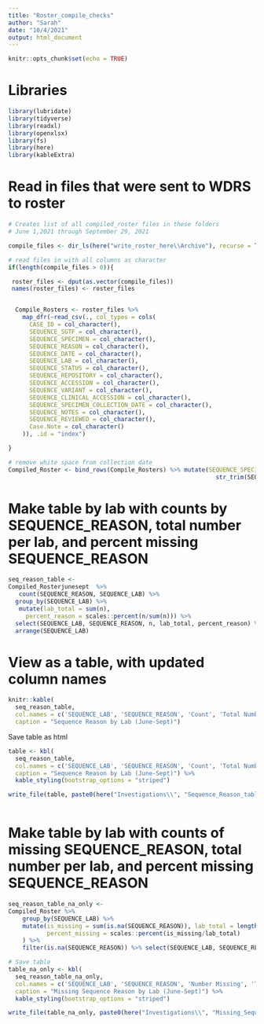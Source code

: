 ```yaml
---
title: "Roster_compile_checks"
author: "Sarah"
date: "10/4/2021"
output: html_document
---
```


```r
knitr::opts_chunk$set(echo = TRUE)
```


# Libraries
```r
library(lubridate)
library(tidyverse)
library(readxl)
library(openxlsx)
library(fs)
library(here)
library(kableExtra)

```

# Read in files that were sent to WDRS to roster
```r
# Creates list of all compiled_roster files in these folders
# June 1,2021 through September 29, 2021

compile_files <- dir_ls(here("write_roster_here\\Archive"), recurse = TRUE, type = "any", regexp = "2021-[0][0,6-9]-[0-9][0-9]/Compiled")

# read files in with all columns as character
if(length(compile_files > 0)){

 roster_files <- dput(as.vector(compile_files))
 names(roster_files) <- roster_files


  Compile_Rosters <- roster_files %>%
    map_dfr(~read_csv(., col_types = cols(
      CASE_ID = col_character(),
      SEQUENCE_SGTF = col_character(),
      SEQUENCE_SPECIMEN = col_character(),
      SEQUENCE_REASON = col_character(),
      SEQUENCE_DATE = col_character(),
      SEQUENCE_LAB = col_character(),
      SEQUENCE_STATUS = col_character(),
      SEQUENCE_REPOSITORY = col_character(),
      SEQUENCE_ACCESSION = col_character(),
      SEQUENCE_VARIANT = col_character(),
      SEQUENCE_CLINICAL_ACCESSION = col_character(),
      SEQUENCE_SPECIMEN_COLLECTION_DATE = col_character(),
      SEQUENCE_NOTES = col_character(),
      SEQUENCE_REVIEWED = col_character(),
      Case.Note = col_character()
    )), .id = "index")

}

# remove white space from collection date
Compiled_Roster <- bind_rows(Compile_Rosters) %>% mutate(SEQUENCE_SPECIMEN_COLLECTION_DATE =
                                                           str_trim(SEQUENCE_SPECIMEN_COLLECTION_DATE, side = "both"))

```


# Make table by lab with counts by SEQUENCE_REASON, total number per lab, and percent missing SEQUENCE_REASON
```r

seq_reason_table <-
Compiled_Rosterjunesept  %>% 
   count(SEQUENCE_REASON, SEQUENCE_LAB) %>% 
  group_by(SEQUENCE_LAB) %>% 
   mutate(lab_total = sum(n),
     percent_reason = scales::percent(n/sum(n))) %>% 
  select(SEQUENCE_LAB, SEQUENCE_REASON, n, lab_total, percent_reason) %>% 
  arrange(SEQUENCE_LAB)


```

# View as a table, with updated column names
```r
knitr::kable(
  seq_reason_table, 
  col.names = c('SEQUENCE_LAB', 'SEQUENCE_REASON', 'Count', 'Total Number in Roster', 'Percent of Responses'),
  caption = "Sequence Reason by Lab (June-Sept)")
```

Save table as html
```r
table <- kbl(
  seq_reason_table, 
  col.names = c('SEQUENCE_LAB', 'SEQUENCE_REASON', 'Count', 'Total Number in Roster', 'Percent of Responses'),
  caption = "Sequence Reason by Lab (June-Sept)") %>% 
  kable_styling(bootstrap_options = "striped")

write_file(table, paste0(here("Investigations\\", "Sequence_Reason_table.html")))



```



# Make table by lab with counts of missing SEQUENCE_REASON, total number per lab, and percent missing SEQUENCE_REASON
```r


seq_reason_table_na_only <-
Compiled_Roster %>% 
    group_by(SEQUENCE_LAB) %>% 
    mutate(is_missing = sum(is.na(SEQUENCE_REASON)), lab_total = length(SEQUENCE_REASON), 
           percent_missing = scales::percent(is_missing/lab_total)
    ) %>% 
    filter(is.na(SEQUENCE_REASON)) %>% select(SEQUENCE_LAB, SEQUENCE_REASON, is_missing, lab_total, percent_missing) %>% distinct() %>% arrange(SEQUENCE_LAB)

# Save table 
table_na_only <- kbl(
  seq_reason_table_na_only, 
  col.names = c('SEQUENCE_LAB', 'SEQUENCE_REASON', 'Number Missing', 'Total Number in Roster', 'Percent of Responses'),
  caption = "Missing Sequence Reason by Lab (June-Sept)") %>% 
  kable_styling(bootstrap_options = "striped")

write_file(table_na_only, paste0(here("Investigations\\", "Missing_Sequence_Reason_table.html")))

```

